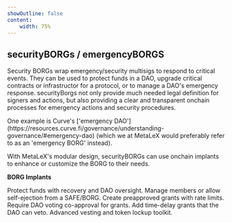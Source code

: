 ```yaml
---
showOutline: false
content: 
    width: 75%
---
```


## securityBORGs / emergencyBORGS

Security BORGs wrap emergency/security multisigs to respond to critical events. They can be used to protect funds in a DAO, upgrade critical contracts or infrastructor for a protocol, or to manage a DAO's emergency response. securityBorgs not only provide much needed legal definition for signers and actions, but also providing a clear and transparent onchain processes for emergency actions and security procedures.

<Callout>
One example is Curve's ['emergency DAO'](https://resources.curve.fi/governance/understanding-governance/#emergency-dao) (which we at MetaLeX would preferably refer to as an 'emergency BORG' instead).
</Callout>

With MetaLeX's modular design, securityBORGs can use onchain implants to enhance or customize the BORG to their needs.

**BORG Implants**

<CardGrid>
  <Card title="FailSafe_Implant" link="/os/borg/implants/fail-safe">
    <span>Protect funds with recovery and DAO oversight.</span>
  </Card>
  <Card title="Eject_Implant" link="/os/borg/implants/eject">
    <span>Manage members or allow self-ejection from a SAFE/BORG.</span>
  </Card>
  <Card title="OptimisticGrant_Implant" link="/os/borg/implants/optimistic-grant">
    <span>Create preapproved grants with rate limits.</span>
  </Card>
  <Card title="DAOVoteGrant_Implant" link="/os/borg/implants/dao-vote-grant">
    <span>Require DAO voting co-approval for grants.</span>
  </Card>
  <Card title="DAOVetoGrant_Implant" link="/os/borg/implants/dao-veto-grant">
    <span>Add time-delay grants that the DAO can veto.</span>
  </Card>
  <Card title="MetaVesT" link="/metavest">
    <span>Advanced vesting and token lockup toolkit.</span>
  </Card>
</CardGrid>
